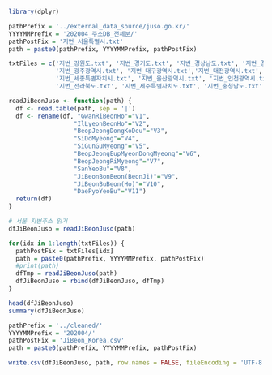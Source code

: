 ```r
library(dplyr)
```

```r
pathPrefix = '../external_data_source/juso.go.kr/'
YYYYMMPrefix = '202004_주소DB_전체분/'
pathPostFix = '지번_서울특별시.txt'
path = paste0(pathPrefix, YYYYMMPrefix, pathPostFix)

txtFiles = c('지번_강원도.txt', '지번_경기도.txt', '지번_경상남도.txt', '지번_경상북도.txt',
             '지번_광주광역시.txt', '지번_대구광역시.txt','지번_대전광역시.txt', '지번_부산광역시.txt',
             '지번_세종특별자치시.txt', '지번_울산광역시.txt', '지번_인천광역시.txt', '지번_전라남도.txt',
             '지번_전라북도.txt', '지번_제주특별자치도.txt', '지번_충청남도.txt', '지번_충청북도.txt')

readJiBeonJuso <- function(path) {
  df <- read.table(path, sep = '|')
  df <- rename(df, "GwanRiBeonHo"="V1",
                  "IlLyeonBeonHo"="V2",
                  "BeopJeongDongKoDeu"="V3",
                  "SiDoMyeong"="V4",
                  "SiGunGuMyeong"="V5",
                  "BeopJeongEupMyeonDongMyeong"="V6",
                  "BeopJeongRiMyeong"="V7",
                  "SanYeoBu"="V8",
                  "JiBeonBonBeon(BeonJi)"="V9",
                  "JiBeonBuBeon(Ho)"="V10",
                  "DaePyoYeoBu"="V11")  
  return(df)
}

# 서울 지번주소 읽기
dfJiBeonJuso = readJiBeonJuso(path)

for(idx in 1:length(txtFiles)) {
  pathPostFix = txtFiles[idx]
  path = paste0(pathPrefix, YYYYMMPrefix, pathPostFix)
  #print(path)
  dfTmp = readJiBeonJuso(path)
  dfJiBeonJuso = rbind(dfJiBeonJuso, dfTmp)
}

head(dfJiBeonJuso)
summary(dfJiBeonJuso)
```

```r
pathPrefix = '../cleaned/'
YYYYMMPrefix = '202004/'
pathPostFix = 'JiBeon_Korea.csv'
path = paste0(pathPrefix, YYYYMMPrefix, pathPostFix)

write.csv(dfJiBeonJuso, path, row.names = FALSE, fileEncoding = 'UTF-8')
```